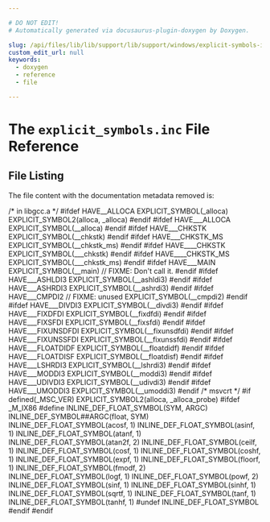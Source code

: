 ```yaml
---

# DO NOT EDIT!
# Automatically generated via docusaurus-plugin-doxygen by Doxygen.

slug: /api/files/lib/lib/support/lib/support/windows/explicit-symbols-inc
custom_edit_url: null
keywords:
  - doxygen
  - reference
  - file

---
```





# The `explicit_symbols.inc` File Reference

<DoxygenPage pluginConfig={pluginConfig}>




## File Listing

The file content with the documentation metadata removed is:

<ProgramListing>

<Link id="l00001" /><CodeLine lineNumber="1"><Highlight kind="comment">/&#42; in libgcc.a &#42;/</Highlight><Highlight kind="normal"></Highlight></CodeLine>
<Link id="l00002" /><CodeLine lineNumber="2"><Highlight kind="normal"></Highlight></CodeLine>
<Link id="l00003" /><CodeLine lineNumber="3"><Highlight kind="normal"></Highlight><Highlight kind="preprocessor">#ifdef HAVE&#95;&#95;ALLOCA</Highlight><Highlight kind="normal"></Highlight></CodeLine>
<Link id="l00004" /><CodeLine lineNumber="4"><Highlight kind="normal">EXPLICIT&#95;SYMBOL(&#95;alloca)</Highlight></CodeLine>
<Link id="l00005" /><CodeLine lineNumber="5"><Highlight kind="normal">EXPLICIT&#95;SYMBOL2(alloca, &#95;alloca)</Highlight></CodeLine>
<Link id="l00006" /><CodeLine lineNumber="6"><Highlight kind="normal"></Highlight><Highlight kind="preprocessor">#endif</Highlight><Highlight kind="normal"></Highlight></CodeLine>
<Link id="l00007" /><CodeLine lineNumber="7"><Highlight kind="normal"></Highlight><Highlight kind="preprocessor">#ifdef HAVE&#95;&#95;&#95;ALLOCA</Highlight><Highlight kind="normal"></Highlight></CodeLine>
<Link id="l00008" /><CodeLine lineNumber="8"><Highlight kind="normal">EXPLICIT&#95;SYMBOL(&#95;&#95;alloca)</Highlight></CodeLine>
<Link id="l00009" /><CodeLine lineNumber="9"><Highlight kind="normal"></Highlight><Highlight kind="preprocessor">#endif</Highlight><Highlight kind="normal"></Highlight></CodeLine>
<Link id="l00010" /><CodeLine lineNumber="10"><Highlight kind="normal"></Highlight><Highlight kind="preprocessor">#ifdef HAVE&#95;&#95;&#95;CHKSTK</Highlight><Highlight kind="normal"></Highlight></CodeLine>
<Link id="l00011" /><CodeLine lineNumber="11"><Highlight kind="normal">EXPLICIT&#95;SYMBOL(&#95;&#95;chkstk)</Highlight></CodeLine>
<Link id="l00012" /><CodeLine lineNumber="12"><Highlight kind="normal"></Highlight><Highlight kind="preprocessor">#endif</Highlight><Highlight kind="normal"></Highlight></CodeLine>
<Link id="l00013" /><CodeLine lineNumber="13"><Highlight kind="normal"></Highlight><Highlight kind="preprocessor">#ifdef HAVE&#95;&#95;&#95;CHKSTK&#95;MS</Highlight><Highlight kind="normal"></Highlight></CodeLine>
<Link id="l00014" /><CodeLine lineNumber="14"><Highlight kind="normal">EXPLICIT&#95;SYMBOL(&#95;&#95;chkstk&#95;ms)</Highlight></CodeLine>
<Link id="l00015" /><CodeLine lineNumber="15"><Highlight kind="normal"></Highlight><Highlight kind="preprocessor">#endif</Highlight><Highlight kind="normal"></Highlight></CodeLine>
<Link id="l00016" /><CodeLine lineNumber="16"><Highlight kind="normal"></Highlight><Highlight kind="preprocessor">#ifdef HAVE&#95;&#95;&#95;&#95;CHKSTK</Highlight><Highlight kind="normal"></Highlight></CodeLine>
<Link id="l00017" /><CodeLine lineNumber="17"><Highlight kind="normal">EXPLICIT&#95;SYMBOL(&#95;&#95;&#95;chkstk)</Highlight></CodeLine>
<Link id="l00018" /><CodeLine lineNumber="18"><Highlight kind="normal"></Highlight><Highlight kind="preprocessor">#endif</Highlight><Highlight kind="normal"></Highlight></CodeLine>
<Link id="l00019" /><CodeLine lineNumber="19"><Highlight kind="normal"></Highlight><Highlight kind="preprocessor">#ifdef HAVE&#95;&#95;&#95;&#95;CHKSTK&#95;MS</Highlight><Highlight kind="normal"></Highlight></CodeLine>
<Link id="l00020" /><CodeLine lineNumber="20"><Highlight kind="normal">EXPLICIT&#95;SYMBOL(&#95;&#95;&#95;chkstk&#95;ms)</Highlight></CodeLine>
<Link id="l00021" /><CodeLine lineNumber="21"><Highlight kind="normal"></Highlight><Highlight kind="preprocessor">#endif</Highlight><Highlight kind="normal"></Highlight></CodeLine>
<Link id="l00022" /><CodeLine lineNumber="22"><Highlight kind="normal"></Highlight><Highlight kind="preprocessor">#ifdef HAVE&#95;&#95;&#95;MAIN</Highlight><Highlight kind="normal"></Highlight></CodeLine>
<Link id="l00023" /><CodeLine lineNumber="23"><Highlight kind="normal">EXPLICIT&#95;SYMBOL(&#95;&#95;main) </Highlight><Highlight kind="comment">// FIXME: Don&#39;t call it.</Highlight><Highlight kind="normal"></Highlight></CodeLine>
<Link id="l00024" /><CodeLine lineNumber="24"><Highlight kind="normal"></Highlight><Highlight kind="preprocessor">#endif</Highlight><Highlight kind="normal"></Highlight></CodeLine>
<Link id="l00025" /><CodeLine lineNumber="25"><Highlight kind="normal"></Highlight></CodeLine>
<Link id="l00026" /><CodeLine lineNumber="26"><Highlight kind="normal"></Highlight><Highlight kind="preprocessor">#ifdef HAVE&#95;&#95;&#95;ASHLDI3</Highlight><Highlight kind="normal"></Highlight></CodeLine>
<Link id="l00027" /><CodeLine lineNumber="27"><Highlight kind="normal">EXPLICIT&#95;SYMBOL(&#95;&#95;ashldi3)</Highlight></CodeLine>
<Link id="l00028" /><CodeLine lineNumber="28"><Highlight kind="normal"></Highlight><Highlight kind="preprocessor">#endif</Highlight><Highlight kind="normal"></Highlight></CodeLine>
<Link id="l00029" /><CodeLine lineNumber="29"><Highlight kind="normal"></Highlight><Highlight kind="preprocessor">#ifdef HAVE&#95;&#95;&#95;ASHRDI3</Highlight><Highlight kind="normal"></Highlight></CodeLine>
<Link id="l00030" /><CodeLine lineNumber="30"><Highlight kind="normal">EXPLICIT&#95;SYMBOL(&#95;&#95;ashrdi3)</Highlight></CodeLine>
<Link id="l00031" /><CodeLine lineNumber="31"><Highlight kind="normal"></Highlight><Highlight kind="preprocessor">#endif</Highlight><Highlight kind="normal"></Highlight></CodeLine>
<Link id="l00032" /><CodeLine lineNumber="32"><Highlight kind="normal"></Highlight><Highlight kind="preprocessor">#ifdef HAVE&#95;&#95;&#95;CMPDI2 </Highlight><Highlight kind="comment">// FIXME: unused</Highlight><Highlight kind="normal"></Highlight></CodeLine>
<Link id="l00033" /><CodeLine lineNumber="33"><Highlight kind="normal">EXPLICIT&#95;SYMBOL(&#95;&#95;cmpdi2)</Highlight></CodeLine>
<Link id="l00034" /><CodeLine lineNumber="34"><Highlight kind="normal"></Highlight><Highlight kind="preprocessor">#endif</Highlight><Highlight kind="normal"></Highlight></CodeLine>
<Link id="l00035" /><CodeLine lineNumber="35"><Highlight kind="normal"></Highlight><Highlight kind="preprocessor">#ifdef HAVE&#95;&#95;&#95;DIVDI3</Highlight><Highlight kind="normal"></Highlight></CodeLine>
<Link id="l00036" /><CodeLine lineNumber="36"><Highlight kind="normal">EXPLICIT&#95;SYMBOL(&#95;&#95;divdi3)</Highlight></CodeLine>
<Link id="l00037" /><CodeLine lineNumber="37"><Highlight kind="normal"></Highlight><Highlight kind="preprocessor">#endif</Highlight><Highlight kind="normal"></Highlight></CodeLine>
<Link id="l00038" /><CodeLine lineNumber="38"><Highlight kind="normal"></Highlight><Highlight kind="preprocessor">#ifdef HAVE&#95;&#95;&#95;FIXDFDI</Highlight><Highlight kind="normal"></Highlight></CodeLine>
<Link id="l00039" /><CodeLine lineNumber="39"><Highlight kind="normal">EXPLICIT&#95;SYMBOL(&#95;&#95;fixdfdi)</Highlight></CodeLine>
<Link id="l00040" /><CodeLine lineNumber="40"><Highlight kind="normal"></Highlight><Highlight kind="preprocessor">#endif</Highlight><Highlight kind="normal"></Highlight></CodeLine>
<Link id="l00041" /><CodeLine lineNumber="41"><Highlight kind="normal"></Highlight><Highlight kind="preprocessor">#ifdef HAVE&#95;&#95;&#95;FIXSFDI</Highlight><Highlight kind="normal"></Highlight></CodeLine>
<Link id="l00042" /><CodeLine lineNumber="42"><Highlight kind="normal">EXPLICIT&#95;SYMBOL(&#95;&#95;fixsfdi)</Highlight></CodeLine>
<Link id="l00043" /><CodeLine lineNumber="43"><Highlight kind="normal"></Highlight><Highlight kind="preprocessor">#endif</Highlight><Highlight kind="normal"></Highlight></CodeLine>
<Link id="l00044" /><CodeLine lineNumber="44"><Highlight kind="normal"></Highlight><Highlight kind="preprocessor">#ifdef HAVE&#95;&#95;&#95;FIXUNSDFDI</Highlight><Highlight kind="normal"></Highlight></CodeLine>
<Link id="l00045" /><CodeLine lineNumber="45"><Highlight kind="normal">EXPLICIT&#95;SYMBOL(&#95;&#95;fixunsdfdi)</Highlight></CodeLine>
<Link id="l00046" /><CodeLine lineNumber="46"><Highlight kind="normal"></Highlight><Highlight kind="preprocessor">#endif</Highlight><Highlight kind="normal"></Highlight></CodeLine>
<Link id="l00047" /><CodeLine lineNumber="47"><Highlight kind="normal"></Highlight><Highlight kind="preprocessor">#ifdef HAVE&#95;&#95;&#95;FIXUNSSFDI</Highlight><Highlight kind="normal"></Highlight></CodeLine>
<Link id="l00048" /><CodeLine lineNumber="48"><Highlight kind="normal">EXPLICIT&#95;SYMBOL(&#95;&#95;fixunssfdi)</Highlight></CodeLine>
<Link id="l00049" /><CodeLine lineNumber="49"><Highlight kind="normal"></Highlight><Highlight kind="preprocessor">#endif</Highlight><Highlight kind="normal"></Highlight></CodeLine>
<Link id="l00050" /><CodeLine lineNumber="50"><Highlight kind="normal"></Highlight><Highlight kind="preprocessor">#ifdef HAVE&#95;&#95;&#95;FLOATDIDF</Highlight><Highlight kind="normal"></Highlight></CodeLine>
<Link id="l00051" /><CodeLine lineNumber="51"><Highlight kind="normal">EXPLICIT&#95;SYMBOL(&#95;&#95;floatdidf)</Highlight></CodeLine>
<Link id="l00052" /><CodeLine lineNumber="52"><Highlight kind="normal"></Highlight><Highlight kind="preprocessor">#endif</Highlight><Highlight kind="normal"></Highlight></CodeLine>
<Link id="l00053" /><CodeLine lineNumber="53"><Highlight kind="normal"></Highlight><Highlight kind="preprocessor">#ifdef HAVE&#95;&#95;&#95;FLOATDISF</Highlight><Highlight kind="normal"></Highlight></CodeLine>
<Link id="l00054" /><CodeLine lineNumber="54"><Highlight kind="normal">EXPLICIT&#95;SYMBOL(&#95;&#95;floatdisf)</Highlight></CodeLine>
<Link id="l00055" /><CodeLine lineNumber="55"><Highlight kind="normal"></Highlight><Highlight kind="preprocessor">#endif</Highlight><Highlight kind="normal"></Highlight></CodeLine>
<Link id="l00056" /><CodeLine lineNumber="56"><Highlight kind="normal"></Highlight><Highlight kind="preprocessor">#ifdef HAVE&#95;&#95;&#95;LSHRDI3</Highlight><Highlight kind="normal"></Highlight></CodeLine>
<Link id="l00057" /><CodeLine lineNumber="57"><Highlight kind="normal">EXPLICIT&#95;SYMBOL(&#95;&#95;lshrdi3)</Highlight></CodeLine>
<Link id="l00058" /><CodeLine lineNumber="58"><Highlight kind="normal"></Highlight><Highlight kind="preprocessor">#endif</Highlight><Highlight kind="normal"></Highlight></CodeLine>
<Link id="l00059" /><CodeLine lineNumber="59"><Highlight kind="normal"></Highlight><Highlight kind="preprocessor">#ifdef HAVE&#95;&#95;&#95;MODDI3</Highlight><Highlight kind="normal"></Highlight></CodeLine>
<Link id="l00060" /><CodeLine lineNumber="60"><Highlight kind="normal">EXPLICIT&#95;SYMBOL(&#95;&#95;moddi3)</Highlight></CodeLine>
<Link id="l00061" /><CodeLine lineNumber="61"><Highlight kind="normal"></Highlight><Highlight kind="preprocessor">#endif</Highlight><Highlight kind="normal"></Highlight></CodeLine>
<Link id="l00062" /><CodeLine lineNumber="62"><Highlight kind="normal"></Highlight><Highlight kind="preprocessor">#ifdef HAVE&#95;&#95;&#95;UDIVDI3</Highlight><Highlight kind="normal"></Highlight></CodeLine>
<Link id="l00063" /><CodeLine lineNumber="63"><Highlight kind="normal">EXPLICIT&#95;SYMBOL(&#95;&#95;udivdi3)</Highlight></CodeLine>
<Link id="l00064" /><CodeLine lineNumber="64"><Highlight kind="normal"></Highlight><Highlight kind="preprocessor">#endif</Highlight><Highlight kind="normal"></Highlight></CodeLine>
<Link id="l00065" /><CodeLine lineNumber="65"><Highlight kind="normal"></Highlight><Highlight kind="preprocessor">#ifdef HAVE&#95;&#95;&#95;UMODDI3</Highlight><Highlight kind="normal"></Highlight></CodeLine>
<Link id="l00066" /><CodeLine lineNumber="66"><Highlight kind="normal">EXPLICIT&#95;SYMBOL(&#95;&#95;umoddi3)</Highlight></CodeLine>
<Link id="l00067" /><CodeLine lineNumber="67"><Highlight kind="normal"></Highlight><Highlight kind="preprocessor">#endif</Highlight><Highlight kind="normal"></Highlight></CodeLine>
<Link id="l00068" /><CodeLine lineNumber="68"><Highlight kind="normal"></Highlight></CodeLine>
<Link id="l00069" /><CodeLine lineNumber="69"><Highlight kind="normal"></Highlight><Highlight kind="comment">/&#42; msvcrt &#42;/</Highlight><Highlight kind="normal"></Highlight></CodeLine>
<Link id="l00070" /><CodeLine lineNumber="70"><Highlight kind="normal"></Highlight><Highlight kind="preprocessor">#if defined(&#95;MSC&#95;VER)</Highlight><Highlight kind="normal"></Highlight></CodeLine>
<Link id="l00071" /><CodeLine lineNumber="71"><Highlight kind="normal">EXPLICIT&#95;SYMBOL2(alloca, &#95;alloca&#95;probe)</Highlight></CodeLine>
<Link id="l00072" /><CodeLine lineNumber="72"><Highlight kind="normal"></Highlight></CodeLine>
<Link id="l00073" /><CodeLine lineNumber="73"><Highlight kind="normal"></Highlight><Highlight kind="preprocessor">#ifdef &#95;M&#95;IX86</Highlight><Highlight kind="normal"></Highlight></CodeLine>
<Link id="l00074" /><CodeLine lineNumber="74"><Highlight kind="normal"></Highlight><Highlight kind="preprocessor">#define INLINE&#95;DEF&#95;FLOAT&#95;SYMBOL(SYM, ARGC) INLINE&#95;DEF&#95;SYMBOL##ARGC(float, SYM)</Highlight><Highlight kind="normal"></Highlight></CodeLine>
<Link id="l00075" /><CodeLine lineNumber="75"><Highlight kind="normal">INLINE&#95;DEF&#95;FLOAT&#95;SYMBOL(acosf, 1)</Highlight></CodeLine>
<Link id="l00076" /><CodeLine lineNumber="76"><Highlight kind="normal">INLINE&#95;DEF&#95;FLOAT&#95;SYMBOL(asinf, 1)</Highlight></CodeLine>
<Link id="l00077" /><CodeLine lineNumber="77"><Highlight kind="normal">INLINE&#95;DEF&#95;FLOAT&#95;SYMBOL(atanf, 1)</Highlight></CodeLine>
<Link id="l00078" /><CodeLine lineNumber="78"><Highlight kind="normal">INLINE&#95;DEF&#95;FLOAT&#95;SYMBOL(atan2f, 2)</Highlight></CodeLine>
<Link id="l00079" /><CodeLine lineNumber="79"><Highlight kind="normal">INLINE&#95;DEF&#95;FLOAT&#95;SYMBOL(ceilf, 1)</Highlight></CodeLine>
<Link id="l00080" /><CodeLine lineNumber="80"><Highlight kind="normal">INLINE&#95;DEF&#95;FLOAT&#95;SYMBOL(cosf, 1)</Highlight></CodeLine>
<Link id="l00081" /><CodeLine lineNumber="81"><Highlight kind="normal">INLINE&#95;DEF&#95;FLOAT&#95;SYMBOL(coshf, 1)</Highlight></CodeLine>
<Link id="l00082" /><CodeLine lineNumber="82"><Highlight kind="normal">INLINE&#95;DEF&#95;FLOAT&#95;SYMBOL(expf, 1)</Highlight></CodeLine>
<Link id="l00083" /><CodeLine lineNumber="83"><Highlight kind="normal">INLINE&#95;DEF&#95;FLOAT&#95;SYMBOL(floorf, 1)</Highlight></CodeLine>
<Link id="l00084" /><CodeLine lineNumber="84"><Highlight kind="normal">INLINE&#95;DEF&#95;FLOAT&#95;SYMBOL(fmodf, 2)</Highlight></CodeLine>
<Link id="l00085" /><CodeLine lineNumber="85"><Highlight kind="normal">INLINE&#95;DEF&#95;FLOAT&#95;SYMBOL(logf, 1)</Highlight></CodeLine>
<Link id="l00086" /><CodeLine lineNumber="86"><Highlight kind="normal">INLINE&#95;DEF&#95;FLOAT&#95;SYMBOL(powf, 2)</Highlight></CodeLine>
<Link id="l00087" /><CodeLine lineNumber="87"><Highlight kind="normal">INLINE&#95;DEF&#95;FLOAT&#95;SYMBOL(sinf, 1)</Highlight></CodeLine>
<Link id="l00088" /><CodeLine lineNumber="88"><Highlight kind="normal">INLINE&#95;DEF&#95;FLOAT&#95;SYMBOL(sinhf, 1)</Highlight></CodeLine>
<Link id="l00089" /><CodeLine lineNumber="89"><Highlight kind="normal">INLINE&#95;DEF&#95;FLOAT&#95;SYMBOL(sqrtf, 1)</Highlight></CodeLine>
<Link id="l00090" /><CodeLine lineNumber="90"><Highlight kind="normal">INLINE&#95;DEF&#95;FLOAT&#95;SYMBOL(tanf, 1)</Highlight></CodeLine>
<Link id="l00091" /><CodeLine lineNumber="91"><Highlight kind="normal">INLINE&#95;DEF&#95;FLOAT&#95;SYMBOL(tanhf, 1)</Highlight></CodeLine>
<Link id="l00092" /><CodeLine lineNumber="92"><Highlight kind="normal"></Highlight></CodeLine>
<Link id="l00093" /><CodeLine lineNumber="93"><Highlight kind="normal"></Highlight><Highlight kind="preprocessor">#undef INLINE&#95;DEF&#95;FLOAT&#95;SYMBOL</Highlight><Highlight kind="normal"></Highlight></CodeLine>
<Link id="l00094" /><CodeLine lineNumber="94"><Highlight kind="normal"></Highlight><Highlight kind="preprocessor">#endif</Highlight><Highlight kind="normal"></Highlight></CodeLine>
<Link id="l00095" /><CodeLine lineNumber="95"><Highlight kind="normal"></Highlight></CodeLine>
<Link id="l00096" /><CodeLine lineNumber="96"><Highlight kind="normal"></Highlight><Highlight kind="preprocessor">#endif</Highlight></CodeLine>

</ProgramListing>

</DoxygenPage>
